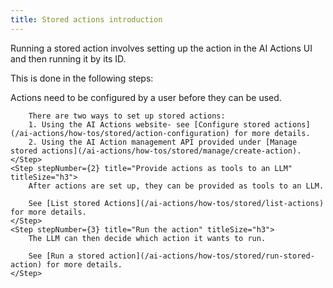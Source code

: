 ```yaml
---
title: Stored actions introduction
---
```


Running a stored action involves setting up the action in the AI Actions UI and then running it by its ID.

This is done in the following steps:

<Steps>
    <Step stepNumber={1} title="Set up the action" titleSize="h3">
        Actions need to be configured by a user before they can be used.

        There are two ways to set up stored actions:
        1. Using the AI Actions website- see [Configure stored actions](/ai-actions/how-tos/stored/action-configuration) for more details.
        2. Using the AI Action management API provided under [Manage stored actions](/ai-actions/how-tos/stored/manage/create-action).
    </Step>
    <Step stepNumber={2} title="Provide actions as tools to an LLM" titleSize="h3">
        After actions are set up, they can be provided as tools to an LLM.

        See [List stored Actions](/ai-actions/how-tos/stored/list-actions) for more details.
    </Step>
    <Step stepNumber={3} title="Run the action" titleSize="h3">
        The LLM can then decide which action it wants to run.

        See [Run a stored action](/ai-actions/how-tos/stored/run-stored-action) for more details.
    </Step>
</Steps>